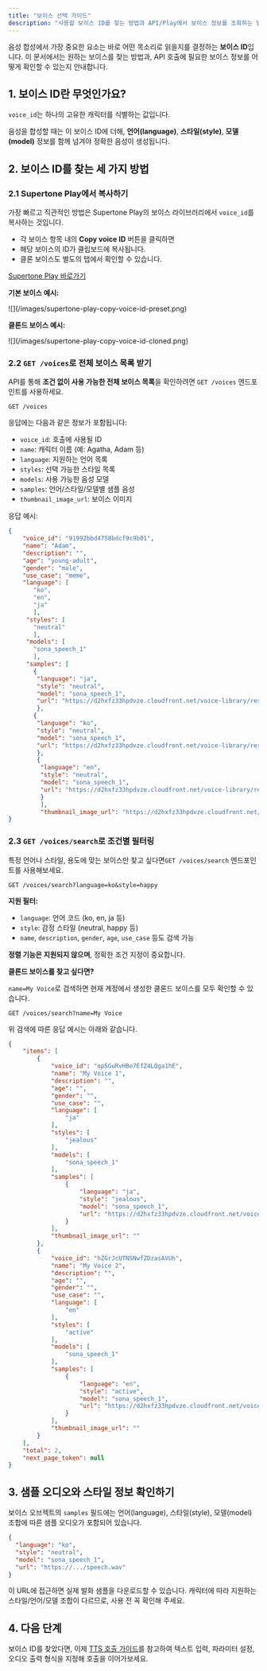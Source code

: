```yaml
---
title: "보이스 선택 가이드"
description: "사용할 보이스 ID를 찾는 방법과 API/Play에서 보이스 정보를 조회하는 방법을 안내합니다."
---
```


음성 합성에서 가장 중요한 요소는 바로 어떤 목소리로 읽을지를 결정하는 **보이스 ID**입니다. 이 문서에서는 원하는 보이스를 찾는 방법과, API 호출에 필요한 보이스 정보를 어떻게 확인할 수 있는지 안내합니다.

## 1. 보이스 ID란 무엇인가요?

`voice_id`는 하나의 고유한 캐릭터를 식별하는 값입니다.

음성을 합성할 때는 이 보이스 ID에 더해, **언어(language)**, **스타일(style)**, **모델(model)** 정보를 함께 넘겨야 정확한 음성이 생성됩니다.

## 2. 보이스 ID를 찾는 세 가지 방법

### 2.1 Supertone Play에서 복사하기

가장 빠르고 직관적인 방법은 Supertone Play의 보이스 라이브러리에서 `voice_id`를 복사하는 것입니다.

- 각 보이스 항목 내의 **Copy voice ID** 버튼을 클릭하면
- 해당 보이스의 ID가 클립보드에 복사됩니다.
- 클론 보이스도 별도의 탭에서 확인할 수 있습니다.

[Supertone Play 바로가기](https://play.supertone.ai)

**기본 보이스 예시:**

<Frame>
  ![](/images/supertone-play-copy-voice-id-preset.png)
</Frame>

**클론드 보이스 예시:**

<Frame>
  ![](/images/supertone-play-copy-voice-id-cloned.png)
</Frame>

### 2.2 `GET /voices`로 전체 보이스 목록 받기

API를 통해 **조건 없이 사용 가능한 전체 보이스 목록**을 확인하려면 `GET /voices` 엔드포인트를 사용하세요.

```http
GET /voices
```

응답에는 다음과 같은 정보가 포함됩니다:

- `voice_id`: 호출에 사용될 ID
- `name`: 캐릭터 이름 (예: Agatha, Adam 등)
- `language`: 지원하는 언어 목록
- `styles`: 선택 가능한 스타일 목록
- `models`: 사용 가능한 음성 모델
- `samples`: 언어/스타일/모델별 샘플 음성
- `thumbnail_image_url`: 보이스 이미지

응답 예시:

```json
{
    "voice_id": "91992bbd4758bdcf9c9b01",
    "name": "Adam",
    "description": "",
    "age": "young-adult",
    "gender": "male",
    "use_case": "meme",
    "language": [
       "ko",
       "en",
       "ja"
       ],
     "styles": [
       "neutral"
       ],
     "models": [
       "sona_speech_1"
       ],
     "samples": [
       {
        "language": "ja",
        "style": "neutral",
        "model": "sona_speech_1",
        "url": "https://d2hxfz33hpdvze.cloudfront.net/voice-library/resources/20250502_044710.wAA5PFQe7BHNQjrfMiNrRd.speech.wav"
        },
       {
        "language": "ko",
        "style": "neutral",
        "model": "sona_speech_1",
        "url": "https://d2hxfz33hpdvze.cloudfront.net/voice-library/resources/20250502_044844.tehBuHoUhZcWsCfUsr15As.speech.wav"
        },
        {
         "language": "en",
         "style": "neutral",
         "model": "sona_speech_1",
         "url": "https://d2hxfz33hpdvze.cloudfront.net/voice-library/resources/20250201_132654.rdMFfzDsaub9qXABwti65M.speech.wav"
         }
         ],
         "thumbnail_image_url": "https://d2hxfz33hpdvze.cloudfront.net/voice-library/resources/7wmvg5vEBeooDEB9xnut6s.png"
}
```

### 2.3 `GET /voices/search`로 조건별 필터링

특정 언어나 스타일, 용도에 맞는 보이스만 찾고 싶다면`GET /voices/search` 엔드포인트를 사용해보세요.

```http
GET /voices/search?language=ko&style=happy
```

**지원 필터:**

- `language`: 언어 코드 (ko, en, ja 등)
- `style`: 감정 스타일 (neutral, happy 등)
- `name`, `description`, `gender`, `age`, `use_case` 등도 검색 가능

**정렬 기능은 지원되지 않으며**, 정확한 조건 지정이 중요합니다.


**클론드 보이스를 찾고 싶다면?**

`name=My Voice`로 검색하면 현재 계정에서 생성한 클론드 보이스를 모두 확인할 수 있습니다.

```http
GET /voices/search?name=My Voice
```

위 검색에 따른 응답 예시는 아래와 같습니다.

```json
{
    "items": [
        {
            "voice_id": "opSGuRvHBe7EfZ4LQga1hE",
            "name": "My Voice 1",
            "description": "",
            "age": "",
            "gender": "",
            "use_case": "",
            "language": [
                "ja"
            ],
            "styles": [
                "jealous"
            ],
            "models": [
                "sona_speech_1"
            ],
            "samples": [
                {
                    "language": "ja",
                    "style": "jealous",
                    "model": "sona_speech_1",
                    "url": "https://d2hxfz33hpdvze.cloudfront.net/voice-library/resources/20250514_160801.bDwEhmuq8JALRMP3nSHzUD.speech.wav"
                }
            ],
            "thumbnail_image_url": ""
        },
        {
            "voice_id": "hZGrJcUTNSNwfZDzasAVUh",
            "name": "My Voice 2",
            "description": "",
            "age": "",
            "gender": "",
            "use_case": "",
            "language": [
                "en"
            ],
            "styles": [
                "active"
            ],
            "models": [
                "sona_speech_1"
            ],
            "samples": [
                {
                    "language": "en",
                    "style": "active",
                    "model": "sona_speech_1",
                    "url": "https://d2hxfz33hpdvze.cloudfront.net/voice-library/resources/20250514_161008.ekky3mQgtgVLWLa54ispy5.speech.wav"
                }
            ],
            "thumbnail_image_url": ""
        }
    ],
    "total": 2,
    "next_page_token": null
}
```

## 3. 샘플 오디오와 스타일 정보 확인하기

보이스 오브젝트의 `samples` 필드에는 언어(language), 스타일(style), 모델(model) 조합에 따른 샘플 오디오가 포함되어 있습니다.

```json
{
  "language": "ko",
  "style": "neutral",
  "model": "sona_speech_1",
  "url": "https://.../speech.wav"
}
```

이 URL에 접근하면 실제 발화 샘플을 다운로드할 수 있습니다. 캐릭터에 따라 지원하는 스타일/언어/모델 조합이 다르므로, 사용 전 꼭 확인해 주세요.

## 4. 다음 단계

보이스 ID를 찾았다면, 이제 [TTS 호출 가이드](/user-guide/text-to-speech)를 참고하여 텍스트 입력, 파라미터 설정, 오디오 출력 형식을 지정해 호출을 이어가보세요.